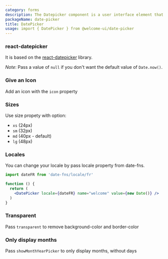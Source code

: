 ```yaml
---
category: forms
description: The Datepicker component is a user interface element that enables users to select dates from a calendar interface. It provides an intuitive way to input dates, offering a dropdown or popup calendar for selecting days, months, and years. Datepickers are essential for forms and applications requiring date inputs, ensuring accurate and user-friendly date selection.
packageName: date-picker
title: DatePicker
usage: import { DatePicker } from @welcome-ui/date-picker
---
```


### react-datepicker

It is based on the [react-datepicker](https://github.com/Hacker0x01/react-datepicker) library.

_Note_: Pass a value of `null` if you don't want the default value of `Date.now()`.

<div data-playground="react-date-picker.tsx" data-component="DatePicker"></div>

### Give an Icon

Add an icon with the `icon` property

<div data-playground="icon.tsx" data-component="DatePicker"></div>

### Sizes

Use size propety with option:

- `xs` (24px)
- `sm` (32px)
- `md` (40px - default)
- `lg` (48px)

<div data-playground="sizes.tsx" data-component="DatePicker"></div>

### Locales

You can change your locale by pass locale property from date-fns.

```jsx
import dateFR from 'date-fns/locale/fr'

function () {
  return (
    <DatePicker locale={dateFR} name="welcome" value={new Date()} />
  )
}
```

### Transparent

Pass `transparent` to remove background-color and border-color

<div data-playground="transparent.tsx" data-component="DatePicker"></div>

### Only display months

Pass `showMonthYearPicker` to only display months, without days

<div data-playground="months.tsx" data-component="DatePicker"></div>
